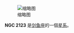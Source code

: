 {{NGCInfoBox|NGCID=NGC 2123|發現者=約翰·弗里德里希·威廉·赫歇爾|發現日期=1834年11月30日|其他編號=ESO 86-SC36|曆元=J2000.0|赤經=5時51分43.4秒
|赤緯=-65°19'18"|星座=剑鱼座|星體=星系|星等=12.6|表面亮度=|藍等=12.8}}
[[File:NGC_2123_DSS.jpg|缩略图]]

'''NGC 2123''' 是[[剑鱼座|剑鱼座]]的一個[[星系|星系]]。

{{NGCReference|2123}}
{{Catalogs|NGC=2123}}